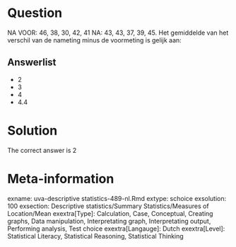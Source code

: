 Question
========

NA
VOOR: 46, 38, 30, 42, 41
NA: 43, 43, 37, 39, 45. Het gemiddelde van het verschil van de nameting minus de voormeting is gelijk aan: 

Answerlist
----------
* 2
* 3
* 4
* 4.4

Solution
========

The correct answer is  2 

Meta-information
================
exname: uva-descriptive statistics-489-nl.Rmd 
extype: schoice 
exsolution: 100 
exsection: Descriptive statistics/Summary Statistics/Measures of Location/Mean
exextra[Type]: Calculation, Case, Conceptual, Creating graphs, Data manipulation, Interpretating graph, Interpretating output, Performing analysis, Test choice 
exextra[Langauge]: Dutch 
exextra[Level]: Statistical Literacy, Statistical Reasoning, Statistical Thinking 

